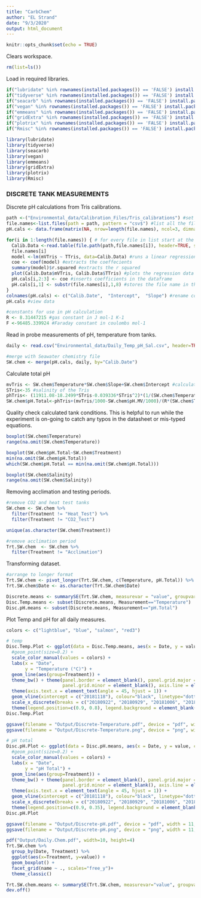 ```yaml
---
title: "CarbChem"
author: "EL Strand"
date: "9/3/2020"
output: html_document
---
```


```r
knitr::opts_chunk$set(echo = TRUE)
```

Clears workspace. 
```r
rm(list=ls())
```

Load in required libraries.
```r
if("lubridate" %in% rownames(installed.packages()) == 'FALSE') install.packages('lubridate') 
if("tidyverse" %in% rownames(installed.packages()) == 'FALSE') install.packages('tidyverse') 
if("seacarb" %in% rownames(installed.packages()) == 'FALSE') install.packages('seacarb') 
if("vegan" %in% rownames(installed.packages()) == 'FALSE') install.packages('vegan') 
if("emmeans" %in% rownames(installed.packages()) == 'FALSE') install.packages('emmeans') 
if("gridExtra" %in% rownames(installed.packages()) == 'FALSE') install.packages('gridExtra') 
if("plotrix" %in% rownames(installed.packages()) == 'FALSE') install.packages('plotrix') 
if("Rmisc" %in% rownames(installed.packages()) == 'FALSE') install.packages('Rmisc') 

library(lubridate)
library(tidyverse)
library(seacarb) 
library(vegan)
library(emmeans)
library(gridExtra)
library(plotrix)
library(Rmisc)
```

### DISCRETE TANK MEASUREMENTS ### 

Discrete pH calculations from Tris calibrations.
```r
path <-("Environmental_data/Calibration_Files/Tris_calibrations") #set path to calibration files
file.names<-list.files(path = path, pattern = "csv$") #list all the file names in the folder to get only get the csv files
pH.cals <- data.frame(matrix(NA, nrow=length(file.names), ncol=3, dimnames=list(file.names,c("Date", "Intercept", "Slope")))) #generate a 3 column dataframe with specific column names

for(i in 1:length(file.names)) { # for every file in list start at the first and run this following function
  Calib.Data <-read.table(file.path(path,file.names[i]), header=TRUE, sep=",", na.string="NA", as.is=TRUE) #reads in the data files
  file.names[i]
  model <-lm(mVTris ~ TTris, data=Calib.Data) #runs a linear regression of mV as a function of temperature
  coe <- coef(model) #extracts the coeffecients
  summary(model)$r.squared #extracts the r squared
  plot(Calib.Data$mVTris, Calib.Data$TTris) #plots the regression data
  pH.cals[i,2:3] <- coe #inserts coefficients in the dataframe
  pH.cals[i,1] <- substr(file.names[i],1,8) #stores the file name in the Date column
}
colnames(pH.cals) <- c("Calib.Date",  "Intercept",  "Slope") #rename columns
pH.cals #view data

#constants for use in pH calculation 
R <- 8.31447215 #gas constant in J mol-1 K-1 
F <-96485.339924 #Faraday constant in coulombs mol-1
```

Read in probe measurements of pH, temperature from tanks.
```r
daily <- read.csv("Environmental_data/Daily_Temp_pH_Sal.csv", header=TRUE, sep=",", na.strings="NA") #load data with a header, separated by commas, with NA as NA

#merge with Seawater chemistry file
SW.chem <- merge(pH.cals, daily, by="Calib.Date")
```

Calculate total pH
```r
mvTris <- SW.chem$Temperature*SW.chem$Slope+SW.chem$Intercept #calculate the mV of the tris standard using the temperature mv relationships in the measured standard curves 
STris<-35 #salinity of the Tris
phTris<- (11911.08-18.2499*STris-0.039336*STris^2)*(1/(SW.chem$Temperature+273.15))-366.27059+ 0.53993607*STris+0.00016329*STris^2+(64.52243-0.084041*STris)*log(SW.chem$Temperature+273.15)-0.11149858*(SW.chem$Temperature+273.15) #calculate the pH of the tris (Dickson A. G., Sabine C. L. and Christian J. R., SOP 6a)
SW.chem$pH.Total<-phTris+(mvTris/1000-SW.chem$pH.MV/1000)/(R*(SW.chem$Temperature+273.15)*log(10)/F) #calculate the pH on the total scale (Dickson A. G., Sabine C. L. and Christian J. R., SOP 6a)
```

Quality check calculated tank conditions. This is helpful to run while the experiment is on-going to catch any typos in the datasheet or mis-typed equations.
```r
boxplot(SW.chem$Temperature)
range(na.omit(SW.chem$Temperature))

boxplot(SW.chem$pH.Total~SW.chem$Treatment)
min(na.omit(SW.chem$pH.Total))
which(SW.chem$pH.Total == min(na.omit(SW.chem$pH.Total)))

boxplot(SW.chem$Salinity)
range(na.omit(SW.chem$Salinity))
```

Removing acclimation and testing periods. 
```r
#remove CO2 and heat test tanks
SW.chem <- SW.chem %>%
  filter(Treatment != "Heat_Test") %>%
  filter(Treatment != "CO2_Test")

unique(as.character(SW.chem$Treatment))

#remove acclimation period
Trt.SW.chem  <- SW.chem %>%
  filter(Treatment != "Acclimation")
```

Transforming dataset. 
```r
#arrange to longer format
Trt.SW.chem <- pivot_longer(Trt.SW.chem, c(Temperature, pH.Total)) %>% na.omit(Trt.SW.chem) %>% dplyr::rename(Measurement = name)
Trt.SW.chem$Date <- as.character(Trt.SW.chem$Date)

Discrete.means <- summarySE(Trt.SW.chem, measurevar = "value", groupvars=c("Date", "Measurement", "Treatment"))
Disc.Temp.means <- subset(Discrete.means, Measurement=="Temperature")
Disc.pH.means <- subset(Discrete.means, Measurement=="pH.Total")
```



Plot Temp and pH for all daily measures.
```r
colors <- c("lightblue", "blue", "salmon", "red3")

# temp
Disc.Temp.Plot <- ggplot(data = Disc.Temp.means, aes(x = Date, y = value, colour = Treatment)) +
  #geom_point(size=0.2) +
  scale_color_manual(values = colors) +
  labs(x = "Date",
       y = "Temperature (°C)") +
  geom_line(aes(group=Treatment)) +
  theme_bw() + theme(panel.border = element_blank(), panel.grid.major = element_blank(),
                     panel.grid.minor = element_blank(), axis.line = element_line(colour = "black")) +
  theme(axis.text.x = element_text(angle = 45, hjust = 1)) +
  geom_vline(xintercept = c("20181118"), colour="black", linetype="dotted") +
  scale_x_discrete(breaks = c("20180922", "20180929", "20181006", "20181020", "20181103", "20181117", "20181214", "20190110"), labels = c("Day1", "1 week", "2 week", "4 week", "6 week", "8 week", "12 week", "16 week")) +
  theme(legend.position=c(0.9, 0.8), legend.background = element_blank()) 
Disc.Temp.Plot

ggsave(filename = "Output/Discrete-Temperature.pdf", device = "pdf", width = 11, height = 8)
ggsave(filename = "Output/Discrete-Temperature.png", device = "png", width = 11, height = 8)

# pH total
Disc.pH.Plot <- ggplot(data = Disc.pH.means, aes(x = Date, y = value, colour = Treatment)) +
  #geom_point(size=0.2) +
  scale_color_manual(values = colors) +
  labs(x = "Date",
       y = "pH Total") +
  geom_line(aes(group=Treatment)) +
  theme_bw() + theme(panel.border = element_blank(), panel.grid.major = element_blank(),
                     panel.grid.minor = element_blank(), axis.line = element_line(colour = "black")) +
  theme(axis.text.x = element_text(angle = 45, hjust = 1)) +
  geom_vline(xintercept = c("20181118"), colour="black", linetype="dotted") +
  scale_x_discrete(breaks = c("20180922", "20180929", "20181006", "20181020", "20181103", "20181117", "20181214", "20190110"), labels = c("Day1", "1 week", "2 week", "4 week", "6 week", "8 week", "12 week", "16 week")) +
  theme(legend.position=c(0.9, 0.35), legend.background = element_blank()) 
Disc.pH.Plot

ggsave(filename = "Output/Discrete-pH.pdf", device = "pdf", width = 11, height = 8)
ggsave(filename = "Output/Discrete-pH.png", device = "png", width = 11, height = 8)

pdf("Output/Daily.Chem.pdf", width=10, height=4)
Trt.SW.chem %>%
  group_by(Date, Treatment) %>%
  ggplot(aes(x=Treatment, y=value)) +
  geom_boxplot() +
  facet_grid(name ~ ., scales="free_y")+
  theme_classic()

Trt.SW.chem.means <- summarySE(Trt.SW.chem, measurevar="value", groupvars=c("Treatment", "name"))
dev.off()
```
